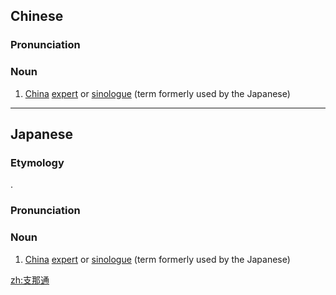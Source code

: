 ==Chinese==
{{zh-forms|type=21}}

===Pronunciation===
{{zh-pron
|m=Zhīnàtōng
|cat=n
}}

===Noun===
{{zh-noun}}

# [[China]] [[expert]] or [[sinologue]] (term formerly used by the Japanese)

----

==Japanese==
{{ja-kanjitab|し|な|つう|yomi=o}}

===Etymology===
{{suffix|ja|支那|通|alt2=-通|tr1=Shina|tr2=-tsū}}.

===Pronunciation===
{{ja-pron|しなつう|y=o}}

===Noun===
{{ja-noun|^しなつう}}

# [[China]] [[expert]] or [[sinologue]] (term formerly used by the Japanese)

[[zh:支那通]]